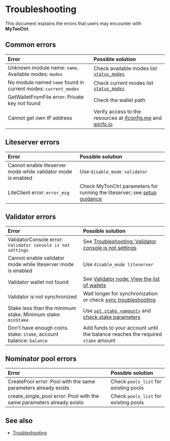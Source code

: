 
# Troubleshooting

This document explains the errors that users may encounter with **MyTonCtrl**.

## Common errors

| Error | Possible solution |
|:---------------------------------------------------------------------------|:----------------------------------------------------------------------|
| Unknown module name: `name`. Available modes: `modes` | Check available modes list [`status_modes`](/v3/documentation/nodes/mytonctrl/overview#status_modes) |
| No module named `name` found in current modes: `current_modes` | Check current modes list [`status_modes`](/v3/documentation/infra/nodes/mytonctrl/mytonctrl-overview#status_modes) |
| GetWalletFromFile error: Private key not found | Check the wallet path |
| Cannot get own IP address | Verify access to the resources at [ifconfig.me](https://ifconfig.me/ip) and [ipinfo.io](https://ipinfo.io/ip) |

## Liteserver errors

| Error | Possible solution |
|:---------------------------------------------------------------------------|:----------------------------------------------------------------------|
| Cannot enable liteserver mode while validator mode is enabled | Use `disable_mode validator` |
| LiteClient error: `error_msg` | Check MyTonCtrl parameters for running the liteserver; see [setup guidance](/v3/guidelines/nodes/running-nodes/liteserver-node) |

## Validator errors

| Error | Possible solution |
|:---------------------------------------------------------------------------|:---------------------------------------------------------------------------------------------------------|
| ValidatorConsole error: `Validator console is not settings` | See [Troubleshooting: Validator console is not settings](/v3/guidelines/nodes/nodes-troubleshooting#validator-console-is-not-settings) |
| Cannot enable validator mode while liteserver mode is enabled | Use `disable_mode liteserver` |
| Validator wallet not found | See [Validator node: View the list of wallets](/v3/guidelines/nodes/running-nodes/validator-node#view-the-list-of-wallets) |
| Validator is not synchronized | Wait longer for synchronization or check [sync troubleshooting](/v3/guidelines/nodes/nodes-troubleshooting#about-no-progress-in-node-synchronization-within-3-hours) |
| Stake less than the minimum stake. Minimum stake: `minStake` | Use [`set stake <amount>`](/v3/guidelines/nodes/running-nodes/validator-node#your-validator-is-ready-to-use) and [check stake parameters](/v3/documentation/network/config-params/overview#param-17) |
| Don't have enough coins. stake: `stake`, account balance: `balance` | Add funds to your account until the balance reaches the required `stake` amount |

## Nominator pool errors

| Error | Possible solution |
|:---------------------------------------------------------------------------|:----------------------------------------------------------------------|
| CreatePool error: Pool with the same parameters already exists | Check `pools_list` for existing pools |
| create_single_pool error: Pool with the same parameters already exists | Check `pools_list` for existing pools |

## See also

- [Troubleshooting](/v3/guidelines/nodes/nodes-troubleshooting)
<Feedback />

